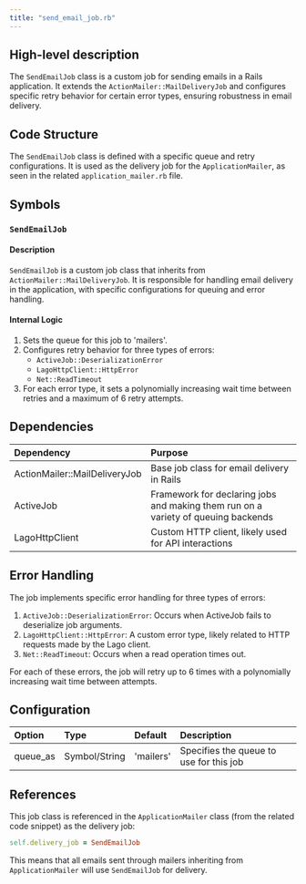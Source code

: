 ```yaml
---
title: "send_email_job.rb"
---
```


## High-level description
The `SendEmailJob` class is a custom job for sending emails in a Rails application. It extends the `ActionMailer::MailDeliveryJob` and configures specific retry behavior for certain error types, ensuring robustness in email delivery.

## Code Structure
The `SendEmailJob` class is defined with a specific queue and retry configurations. It is used as the delivery job for the `ApplicationMailer`, as seen in the related `application_mailer.rb` file.

## Symbols

### `SendEmailJob`
#### Description
`SendEmailJob` is a custom job class that inherits from `ActionMailer::MailDeliveryJob`. It is responsible for handling email delivery in the application, with specific configurations for queuing and error handling.

#### Internal Logic
1. Sets the queue for this job to 'mailers'.
2. Configures retry behavior for three types of errors:
   - `ActiveJob::DeserializationError`
   - `LagoHttpClient::HttpError`
   - `Net::ReadTimeout`
3. For each error type, it sets a polynomially increasing wait time between retries and a maximum of 6 retry attempts.

## Dependencies
| Dependency | Purpose |
|:-----------|:--------|
| ActionMailer::MailDeliveryJob | Base job class for email delivery in Rails |
| ActiveJob | Framework for declaring jobs and making them run on a variety of queuing backends |
| LagoHttpClient | Custom HTTP client, likely used for API interactions |

## Error Handling
The job implements specific error handling for three types of errors:
1. `ActiveJob::DeserializationError`: Occurs when ActiveJob fails to deserialize job arguments.
2. `LagoHttpClient::HttpError`: A custom error type, likely related to HTTP requests made by the Lago client.
3. `Net::ReadTimeout`: Occurs when a read operation times out.

For each of these errors, the job will retry up to 6 times with a polynomially increasing wait time between attempts.

## Configuration
| Option | Type | Default | Description |
|:-------|:-----|:--------|:------------|
| queue_as | Symbol/String | 'mailers' | Specifies the queue to use for this job |

## References
This job class is referenced in the `ApplicationMailer` class (from the related code snippet) as the delivery job:

```ruby
self.delivery_job = SendEmailJob
```

This means that all emails sent through mailers inheriting from `ApplicationMailer` will use `SendEmailJob` for delivery.